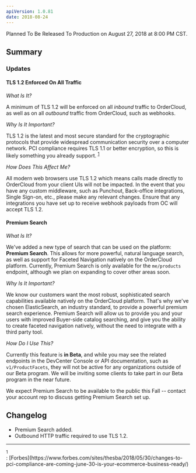 ```yaml
---
apiVersion: 1.0.81
date: 2018-08-24
---
```


Planned To Be Released To Production on August 27, 2018 at 8:00 PM CST.

## Summary

### Updates

#### TLS 1.2 Enforced On All Traffic

_What Is It?_

A minimum of TLS 1.2 will be enforced on all _inbound_ traffic to OrderCloud, as well as on all _outbound_ traffic from OrderCloud, such as webhooks.

_Why Is It Important?_

TLS 1.2 is the latest and most secure standard for the cryptographic protocols that provide widespread communication security over a computer network. PCI compliance requires TLS 1.1 or better encryption, so this is likely something you already support. <sup>[1](/release-notes/v1.0.81/#footnote1)</sup>

_How Does This Affect Me?_

All modern web browsers use TLS 1.2 which means calls made directly to OrderCloud from your client UIs will not be impacted. In the event that you have any custom middleware, such as Punchout, Back-office integrations, Single Sign-on, etc., please make any relevant changes. Ensure that any integrations you have set up to receive webhook payloads from OC will accept TLS 1.2.

#### Premium Search

_What Is It?_

We've added a new type of search that can be used on the platform: **Premium Search**. This allows for more powerful, natural language search, as well as support for Faceted Navigation natively on the OrderCloud platform. Currently, Premium Search is only available for the `me/products` endpoint, although we plan on expanding to cover other areas soon.

_Why Is It Important?_

We know our customers want the most robust, sophisticated search capabilities available natively on the OrderCloud platform. That's why we've chosen ElasticSearch, an industry standard, to provide a powerful premium search experience.
Premium Search will allow us to provide you and your users with improved Buyer-side catalog searching, and give you the ability to create faceted navigation natively, without the need to integrate with a third party tool.

_How Do I Use This?_

Currently this feature is **in Beta**, and while you may see the related endpoints in the DevCenter Console or API documentation, such as `v1/ProductFacets`, they will not be active for any organizations outside of our Beta program. We will be inviting some clients to take part in our Beta program in the near future.

We expect Premium Search to be available to the public this Fall -- contact your account rep to discuss getting Premium Search set up.

## Changelog

- Premium Search added.
- Outbound HTTP traffic required to use TLS 1.2.

---
<div id="footnote1"><sup>1</sup></div>: [Forbes](https://www.forbes.com/sites/thesba/2018/05/30/changes-to-pci-compliance-are-coming-june-30-is-your-ecommerce-business-ready/)